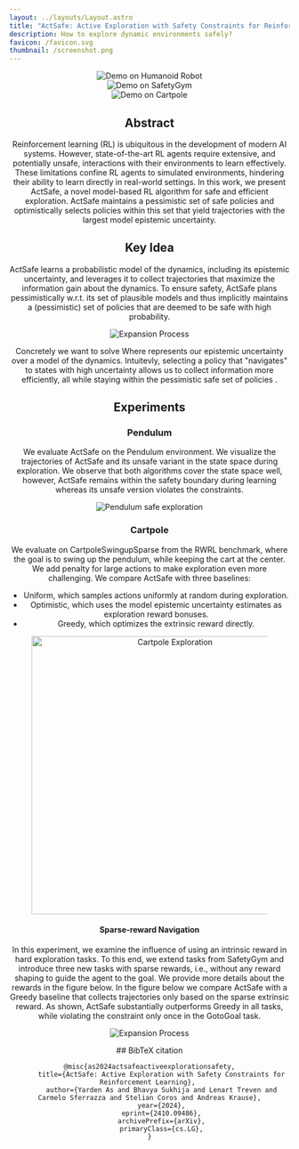 ```yaml
---
layout: ../layouts/Layout.astro
title: "ActSafe: Active Exploration with Safety Constraints for Reinforcement Learning"
description: How to explore dynamic environments safely?
favicon: /favicon.svg
thumbnail: /screenshot.png
---
```







<Header
  title={frontmatter.title}
  authors={[
    {
      name: "Yarden As",
      url: "https://yas.pub",
      institution: "ETH Zurich",
      notes: ["*"],
    },
    {
      name: "Bhavya Sukhija",
      url: "https://sukhijab.github.io/",
      institution: "ETH Zurich",
      notes: ["*"],
    },
    {
      name: "Lenart Treven",
      url: "https://lenarttreven.github.io/",
      institution: "ETH Zurich",
    },
    {
      name: "Carmelo Sferrazza",
      url: "https://sferrazza.cc/",
      institution: "UC Berkeley",
    },
    {
      name: "Stelian Coros",
      url: "https://crl.ethz.ch/people/coros/index.html",
      institution: "ETH Zurich",
    },
    {
      name: "Andreas Krause",
      url: "https://las.inf.ethz.ch/krausea",
      institution: "ETH Zurich",
    },
  ]}
  conference="Preprint"
  notes={[
    {
      symbol: "*",
      text: "Equal Contribution",
    },
  ]}
  links={[
    {
      name: "Code",
      url: "https://github.com/yardenas/actsafe",
      icon: "mdi:github",
    },
    {
      name: "arXiv",
      url: "https://arxiv.org/abs/2410.09486",
      icon: "academicons:arxiv",
    },
  ]}
  />
<div class="container mx-auto py-10">
  <div class="flex justify-center space-x-4">
    <div class="w-1/3">
      <div class="w-80 h-[18em] overflow-hidden">
        <Image src={humanoid} alt="Demo on Humanoid Robot" class="object-cover w-full h-full" />
      </div>
    </div>
    <div class="w-1/3">
      <div class="w-80 h-[18em] overflow-hidden">
        <Image src={push} alt="Demo on SafetyGym" class="object-cover w-full h-full" />
      </div>
    </div>
    <div class="w-1/3">
      <div class="w-80 h-[18em] overflow-hidden">
        <Image src={cartpole} alt="Demo on Cartpole" class="object-cover w-full h-full" />
      </div>
    </div>
  </div>
</div>

## Abstract

Reinforcement learning (RL) is ubiquitous in the development of modern AI systems. 
However, state-of-the-art RL agents require extensive, and potentially unsafe, interactions with their environments to learn effectively.
These limitations confine RL agents to simulated environments, hindering their ability to learn directly in real-world settings.
In this work, we present ActSafe, a novel model-based RL algorithm for safe and efficient exploration.
ActSafe maintains a pessimistic set of safe policies and optimistically selects policies within this set that yield trajectories with the largest model epistemic uncertainty. 

## Key Idea
ActSafe learns a probabilistic model of the dynamics, including its epistemic uncertainty, and leverages it to collect trajectories that maximize the information gain about the dynamics.
To ensure safety, ActSafe plans pessimistically w.r.t. its set of plausible models and thus implicitly maintains a (pessimistic) set of policies that are deemed to be safe with high probability.

<Figure caption="Schematic illustration of the expansion process. We expand the safe set at each iteration
by reducing our uncertainty around policies at the boundary of the previous pessimistic safe set. The pale blue area depicts
the reachable set after H expansions.">
<Image src={expansion} alt="Expansion Process" class="object-cover w-full h-full" />
</Figure>

Concretely we want to solve
<LaTeX formula="   \pi_n,  f_n = \argmax_{\pi \in \mathcal{S}_n, f \in \mathcal{M}_n} \underbrace{\mathbb{E}_{\tau^{\pi, f}}\left[\sum_{t=0}^{T-1} \|{\sigma_{n-1}(s_t, \hat{s}_t)\|}\right]}_{:= J_{r_n}(\pi, f)},"/>
Where <LaTeX formula="\sigma_{n - 1}" inline="true"/> represents our epistemic uncertainty over a model of the dynamics.
Intuitevly, selecting a policy <LaTeX formula="\pi_n" inline="true"/> that "navigates" to states with high uncertainty allows us to collect information more efficiently, all while staying within the pessimistic safe set of policies <LaTeX formula="\mathcal{S_n}" inline="true"/>.

## Experiments
### Pendulum
We evaluate ActSafe on the Pendulum environment.
We visualize the trajectories of ActSafe and its unsafe variant in the state space during exploration. 
We observe that both algorithms cover the state space well, however, ActSafe remains within the safety boundary during learning whereas its unsafe version violates the constraints.
<Figure caption="Safe exploration in the PendulumSwingup task.
Each plot above visualizes trajectories considered during exploration across all past learning episodes.
The red box in the plot depicts the safety boundary in the state space. ActSafe maintains safety throughout learning.">
<Image src={pendulum} alt="Pendulum safe exploration" class="object-cover w-full h-full" />
</Figure>


### Cartpole

We evaluate on CartpoleSwingupSparse from the RWRL benchmark, where the goal is to swing up the pendulum, while keeping the cart at the center.
We add penalty for large actions to make exploration even more challenging.
We compare ActSafe with three baselines:
* Uniform, which samples actions uniformly at random during exploration.
* Optimistic, which uses the model epistemic uncertainty estimates as exploration reward bonuses.
* Greedy, which optimizes the extrinsic reward directly.

<Figure caption="Hard exploration on Cartpole.">
<Image width="500" src={cartpoleLearning} alt="Cartpole Exploration"/>
</Figure>

#### Sparse-reward Navigation
In this experiment, we examine the influence of using an intrinsic reward in hard exploration tasks.
To this end, we extend tasks from SafetyGym and introduce three new tasks with sparse rewards, i.e., without any reward shaping to guide the agent to the goal.
We provide more details about the rewards in the figure below. In the figure below we compare ActSafe with a Greedy baseline that collects trajectories only based on the sparse extrinsic reward.
As shown, ActSafe substantially outperforms Greedy in all tasks, while violating the constraint only once in the GotoGoal task.

<Figure caption="Hard exploration in navigation tasks.">
<Image src={safetyGym} alt="Expansion Process" class="w-full"/>
</Figure>
## BibTeX citation

```
@misc{as2024actsafeactiveexplorationsafety,
      title={ActSafe: Active Exploration with Safety Constraints for Reinforcement Learning}, 
      author={Yarden As and Bhavya Sukhija and Lenart Treven and Carmelo Sferrazza and Stelian Coros and Andreas Krause},
      year={2024},
      eprint={2410.09486},
      archivePrefix={arXiv},
      primaryClass={cs.LG},
}
```

